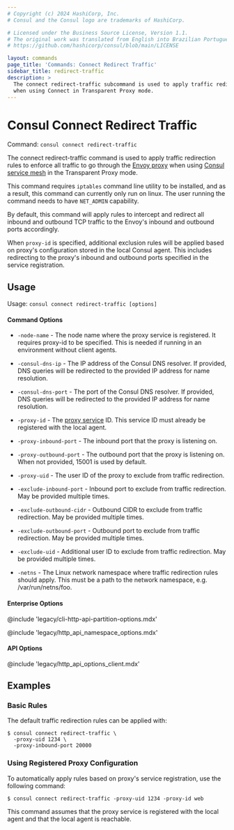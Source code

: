 ```yaml
---
# Copyright (c) 2024 HashiCorp, Inc.
# Consul and the Consul logo are trademarks of HashiCorp.

# Licensed under the Business Source License, Version 1.1.
# The original work was translated from English into Brazilian Portuguese.
# https://github.com/hashicorp/consul/blob/main/LICENSE

layout: commands
page_title: 'Commands: Connect Redirect Traffic'
sidebar_title: redirect-traffic
description: >
  The connect redirect-traffic subcommand is used to apply traffic redirection rules
  when using Connect in Transparent Proxy mode.
---
```


# Consul Connect Redirect Traffic

Command: `consul connect redirect-traffic`

The connect redirect-traffic command is used to apply traffic redirection rules to enforce
all traffic to go through the [Envoy proxy](https://envoyproxy.io) when using [Consul
service mesh](/consul/docs/connect/) in the Transparent Proxy mode.

This command requires `iptables` command line utility to be installed,
and as a result, this command can currently only run on linux.
The user running the command needs to have `NET_ADMIN` capability.

By default, this command will apply rules to intercept and redirect all inbound and outbound
TCP traffic to the Envoy's inbound and outbound ports accordingly.

When `proxy-id` is specified, additional exclusion rules will be applied based on proxy's
configuration stored in the local Consul agent. This includes redirecting to the proxy's
inbound and outbound ports specified in the service registration.

## Usage

Usage: `consul connect redirect-traffic [options]`

#### Command Options

- `-node-name` - The node name where the proxy service is registered. It requires proxy-id to be specified. This is needed if running in an environment without client agents.

- `-consul-dns-ip` - The IP address of the Consul DNS resolver. If provided, DNS queries will be redirected to the provided IP address for name resolution.

- `-consul-dns-port` - The port of the Consul DNS resolver. If provided, DNS queries will be redirected to the provided IP address for name resolution.

- `-proxy-id` - The [proxy service](/consul/docs/reference/proxy/connect-proxy) ID.
  This service ID must already be registered with the local agent.

- `-proxy-inbound-port` - The inbound port that the proxy is listening on.

- `-proxy-outbound-port` - The outbound port that the proxy is listening on. When not provided, 15001 is used by default.

- `-proxy-uid` - The user ID of the proxy to exclude from traffic redirection.

- `-exclude-inbound-port` - Inbound port to exclude from traffic redirection. May be provided multiple times.

- `-exclude-outbound-cidr` -  Outbound CIDR to exclude from traffic redirection. May be provided multiple times.

- `-exclude-outbound-port` - Outbound port to exclude from traffic redirection. May be provided multiple times.

- `-exclude-uid` - Additional user ID to exclude from traffic redirection. May be provided multiple times.

- `-netns` - The Linux network namespace where traffic redirection rules should apply.
  This must be a path to the network namespace, e.g. /var/run/netns/foo.

#### Enterprise Options

@include 'legacy/cli-http-api-partition-options.mdx'

@include 'legacy/http_api_namespace_options.mdx'

#### API Options

@include 'legacy/http_api_options_client.mdx'

## Examples

### Basic Rules

The default traffic redirection rules can be applied with:

```shell-session
$ consul connect redirect-traffic \
  -proxy-uid 1234 \
  -proxy-inbound-port 20000
```

### Using Registered Proxy Configuration

To automatically apply rules based on proxy's service registration, use the following command:

```shell-session
$ consul connect redirect-traffic -proxy-uid 1234 -proxy-id web
```

This command assumes that the proxy service is registered with the local agent
and that the local agent is reachable.
